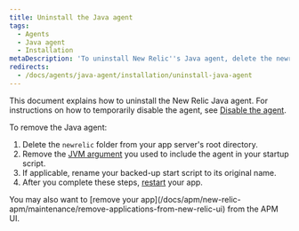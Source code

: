 ```yaml
---
title: Uninstall the Java agent
tags:
  - Agents
  - Java agent
  - Installation
metaDescription: 'To uninstall New Relic''s Java agent, delete the newrelic folder from root and the Java options variable from your startup script, then restart your app.'
redirects:
  - /docs/agents/java-agent/installation/uninstall-java-agent
---
```


This document explains how to uninstall the New Relic Java agent. For instructions on how to temporarily disable the agent, see [Disable the agent](/docs/agents/manage-apm-agents/installation/disable-apm-agent#java).

To remove the Java agent:

1. Delete the `newrelic` folder from your app server's root directory.
2. Remove the [JVM argument](/docs/agents/java-agent/installation/include-java-agent-jvm-argument) you used to include the agent in your startup script.
3. If applicable, rename your backed-up start script to its original name.
4. After you complete these steps, [restart](/docs/agents/manage-apm-agents/installation/uninstall-agent#restart) your app.

<Callout variant="tip">
  You may also want to [remove your app](/docs/apm/new-relic-apm/maintenance/remove-applications-from-new-relic-ui) from the APM UI.
</Callout>